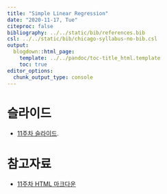 ---
title: "Simple Linear Regression"
date: "2020-11-17, Tue"
citeproc: false
bibliography: ../../static/bib/references.bib
csl: ../../static/bib/chicago-syllabus-no-bib.csl
output:
  blogdown::html_page:
    template: ../../pandoc/toc-title_html.template
    toc: true
editor_options: 
  chunk_output_type: console
---

# 슬라이드

- <i class="fas fa-file-pdf"></i> [11주차 슬라이드](/images/slides/w11_simpleregression_slide.pdf).

# 참고자료

- <i class="fa fa-external-link-square-alt" aria-hidden="true"></i> [11주차 HTML 마크다운](/images/w1_simpleregression.html)
